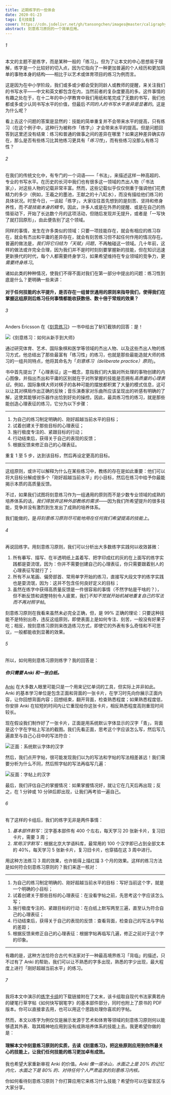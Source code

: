 ```yaml
---
title: 近期练字的一些体会
date: 2020-01-23
tags: [元技能]
cover: https://cdn.jsdelivr.net/gh/tansongchen/images@master/caligraphy.webp
abstract: 刻意练习原则的一个简单应用。
---
```


###### 1

本文的主题不是练字，而是某种一般的「练习」。但为了让本文的中心思想易于理解，练字是一个比较好的切入点，因为它指向了一种更加普遍的个人经历和更加简单的事物本身的结构——相比于以艺术或体育项目的练习为例而言。

这是因为在中小学阶段，我们或多或少都会受到同龄人或教师的提醒，来关注我们的书写水平——中文和英文都包含在内，当然前者的复杂度要高的多。这件事情的有趣之处在于，在十二年的中小学教育中我们用纸和笔完成了无数的书写，我们也都或多或少认同书写水平的价值，但最后*不同的人的书写水平差异是显著的*。这是为什么呢？

看上去这个问题的答案是显然的：技能的简单重复并不会带来水平的提高，只有练习（在这个例子中，这种行为被称作「练字」）才会带来水平的提高。但是问题回答到这里还没有结束：练习和普通的做事之间的差异在哪里？如果这种差异确实存在，那么是否有些练习比其他练习更具有「*练习性*」，而有些练习没那么有练习性？

###### 2

在我们的传统文化中，有专门的一个词语——「书法」，来描述这样一种高超的、专业的书写水平。在历史的长河中我们也有很多这一领域的杰出人物（「书法家」），对这些人物的记载非常丰富。然而，这些记载似乎仅仅侧重于强调他们花费精力的多少（例如，王羲之的墨池，王献之的十八缸水），而没有描绘他们练习的具体状况。时至今日，一谈起「练字」，大家往往首先想到的是刻苦、坚持和修身养性，而*不是技能本身的精专*。因此，许多人或是在外界的提醒、或是在自己的热情驱动下，开始了长达数个月的这项活动，但随后发现并无提升，或者是「一写快了就打回原形」，由此便告别了这个领域。

同样的事情，发生在许多类似的领域：只要一项技能存在，就会有相应的练习存在，就会有杰出和平庸的差异存在，就会有刻苦练习但不起任何作用的情况存在。普遍的做法是，*我们将它归结为「天赋」问题*，不再触碰这一领域。几十年前，这样的做法或许完全合理，因为我们并不是时时刻刻要掌握新的技能，但在知识迅速更新换代的时代，每个人都需要终身学习，如果希望维持在专业领域的竞争力，更*需要终身练习*。

诸如此类的种种情况，使我们不得不面对我们在第一部分中提出的问题：练习性到底是什么？更明确一些来讲：

#### 对于任何技能的水平提升，是否存在一组普世通用的原则来指导我们，使得我们在掌握这组原则后练习任何事情都能收获数倍、数十倍于常规的效果？

###### 3

Anders Ericsson 在《[刻意练习](https://book.douban.com/subject/26895993//)》一书中给出了斩钉截铁的回答：是！

![《刻意练习：如何从新手到大师》](http://img.candobear.com/2020-02-29-%E5%88%BB%E6%84%8F%E7%BB%83%E4%B9%A0.jpg)

通过研究体育、艺术、国际象棋和医学等领域的杰出人物、以及这些杰出人物的练习方式，他总结出了那些最富有「练习性」的练习，也就是那些最能造就大师的练习的一组共同特点，他将其命名为「*刻意练习（deliberate practice）原则*」。

书中首先提出了「心理表征」这一概念，意指我们的大脑对所处理的事物创建的内心图像，并指出杰出和平庸的区别就在于对所掌握的技能是否拥有*高质量的心理表征*。例如，国际象棋大师对棋子的各种可能的摆放都积累了大量的模式信息，这可以让其对棋局作出正确的反映；音乐演奏家对乐曲所应该呈现出的听感有明确的了解，这使其能够对乐器作出恰到好处的操控。因此，最具练习性的练习，就是那些能创造心理表征的练习，它分为以下步骤：

---

1. 为自己的练习制定明确的、刚好超越当前水平的目标；
2. 试着创建关于那些目标的心理表征；
3. 施行极度专注的、紧跟目标的行动；
4. 行动结束后，获得关于自己的表现的反馈；
5. 根据反馈来修正自己的心理表征。

重复 1 至 5 步，达到该目标，然后再设定更高的目标。

---

这组原则，或许可以解释为什么在某些练习中，教练的存在是如此重要：他们可以将大目标分解成很多个「刚好超越当前水平」的小目标，然后在练习中给予你最能揭示本质的高质量反馈。

不过，如果我们试图将刻意练习作为一组通用的原则而不是少数专业领域的成熟的培养体系的话，*我们得放弃这种外部教练的需求*——因为我们所希望提升的很多技能，竞争并没有激烈到生发出了成熟的培养体系。

我们能做的，是*将刻意练习原则尽可能地用在任何我们希望提高的技能上*。

###### 4

再说回练字。用刻意练习原则，我们可以分析出大多数练字实践何以收效甚微：

1. 所有摹写、描写、在半透明纸上盖着写、把字印成红的灰的在上面写的练字实践都是耍流氓，因为：你并不需要创建自己的心理表征，你只需要跟着别人的心理表征写就行了；
2. 所有不从笔画、偏旁部首、常用单字开始的练习，直接写大段文字的练字实践也是耍流氓，因为：这并不包含任何良好定义的目标；
3. 虽然在练字中获得高质量反馈是一件很容易的事情（不然字帖是干啥的？），但不断反馈和调整特别令人疲累，我们*不知不觉就开始机械地重复自己的写法而不再对照字帖*。

刻意练习原则在我看来虽然未必完全正确，但，是 99% 正确的理论：只要这种技能不是特别出奇，违反这组原则，即使表面上是如何专注、刻苦，一般没有好果子吃；相反，按刻意练习原则来改造练习方式，即使它的外表有多么奇怪和不可思议，一般都能收到显著的效果。

###### 5

所以，如何用刻意练习原则练字？我的回答是：

##### 你只需要 Anki 和一张白纸。

[Anki](https://apps.ankiweb.net/) 在大多数人眼里可能只是一个用来记忆单词的工具，但实际上并非如此。Anki 的基本学习单位是包含正面和背面的一张卡片，在学习时先向你展示正面内容，让你回想背面内容；回想结束，翻开背面，检查熟悉程度；如果熟悉程度低，你安排 Anki 在较短的时间内让它重现给你这张卡片，相反熟悉程度高则重现时间较长。

现在假设我们制作好了一张卡片，正面是用系统默认字体显示的汉字「青」，背面是这个字在字帖上写法的截图。我们先看正面，思考这个字应该怎么写，然后写几遍直至与自己心目中的写法符合：

![正面：系统默认字体的汉字](http://img.candobear.com/2020-02-29-IMG_3214.PNG)



然后，我们点开字帖，很可能发现我们以为的写法和字帖的写法相差甚远！我们需要分析为什么不同，然后照字帖的写法再临写几遍：

![反面：字帖上的汉字](http://img.candobear.com/2020-02-29-IMG_3215.PNG)



最后，我们评估自己的掌握情况：如果掌握情况好，就让它在几天后再出现；反之，在 1 分钟或 10 分钟后即出现，让我们再考验一遍自己。

###### 6

有了这样的卡组后，我们的练字无非是两件事情：

1. *基本部件默写*：汉字基本部件有 400 个左右，每天学习 20 张新卡片，复习旧卡片，需要 3 周；
2. *常用汉字默写*：根据北京大学语料库，最常用的 100 个汉字即已占到全部文本的 40%，每天学习 5 张新卡片，复习旧卡片，也穿插在这 3 周中进行。

用这种方法练习 3 周的效果，也许抵得上描红描 3 个月的效果。这样的练习方法是如何符合刻意练习原则的？我们来逐一核对：

---

1. 为自己的练习制定明确的、刚好超越当前水平的目标：写好当前这个字，就是一个明确的小目标；
2. 试着创建关于那些目标的心理表征：在没看字帖之前，先思考这个字应该怎么写；
3. 施行极度专注的、紧跟目标的行动：在白纸上默写两至三遍，直至认为符合自己的心理表征；
4. 行动结束后，获得关于自己的表现的反馈：查看背面，检查自己的写法与字帖的差距；
5. 根据反馈来修正自己的心理表征：根据字帖再临写几遍，修正之前对于这个字的印象。

---

有趣的是，这种方法恰符合古代书法家对于一种最高境界练习「背临」的描述，只不过有了 Anki 的帮助，我们可以让不熟悉的字多出现，熟悉的字少出现，最大程度上进行「刚好超越当前水平」的练习。

###### 7

我将本文中演示的[练字卡组](https://share.weiyun.com/5XNCTpX)的下载链接附在了文末，该卡组取自现代书法家黄若舟的硬笔行草字帖《如何快写钢笔字》的基本部件部分，同时也附上了原书的 PDF 版本。你可以直接拿去用，也可以用这个思路处理你喜欢的字帖。

然而，本文以练字为例仅仅是展示发源于艺术和体育等领域的刻意练习原则何以能够遗其外表、取其精神地应用到没有成熟培养体系的技能上去。我更希望你做的是：

#### 理解本文中刻意练习原则的实质，去读《刻意练习》，把这些原则应用到你所最关心的技能上，让我们任何技能的练习更加卓有成效。

我也希望大家重新审视 Anki 的价值。*Anki 像一座冰山，水面之上是 20% 的记忆内化，水面之下是 80% 的、对待任何个人严肃追求的刻意练习内核。*

你如何看待刻意练习原则？你打算应用它来练习什么技能？希望你可以在留言区与大家分享。
